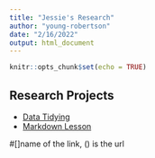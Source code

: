 ```yaml
---
title: "Jessie's Research"
author: "young-robertson"
date: "2/16/2022"
output: html_document
---
```


```r
knitr::opts_chunk$set(echo = TRUE)
```

## Research Projects

- [Data Tidying](Rmd/data-tidying.html)
- [Markdown Lesson](Rmd/rmarkdown-lesson.html)

#[]name of the link, () is the url 